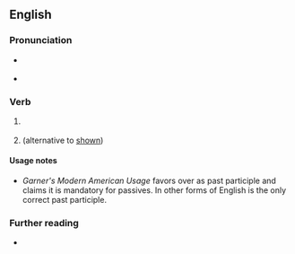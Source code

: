 ==English==

===Pronunciation===
* {{a|US}} {{IPA|en|/ˈʃoʊd/}}
* {{rhymes|en|əʊd|s=1}}

===Verb===
{{head|en|verb form}}

# {{en-simple past of|show}}
#: {{ux|en|I '''showed''' him the report.}}
# {{lb|en|US|sometimes|proscribed}} {{past participle of|en|show|nocat=1}} (alternative to [[shown]])
#: {{ux|en|Recent polling has '''showed''' that 40% are in favour of the candidate.}}
#: {{ux|en|The report had already been '''showed''' to him.|q=proscribed}}

====Usage notes====
* ''Garner's Modern American Usage'' favors {{m|en|shown}} over {{m|en|showed}} as past participle and claims it is mandatory for passives. In other forms of English {{m|en|shown}} is the only correct past participle.

===Further reading===
* {{R:OneLook}}
